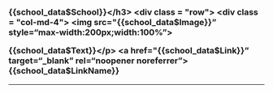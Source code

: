 <h3>{{school_data$School}}</h3>
<div class = "row">
<div class = "col-md-4">
<img src="{{school_data$Image}}" style="max-width:200px;width:100%">
</div>
<div class = "col-md-8">
<p>{{school_data$Text}}</p>
<a href="{{school_data$Link}}" target="_blank" rel="noopener noreferrer">{{school_data$LinkName}}</a>
</div>
</div>
<hr>